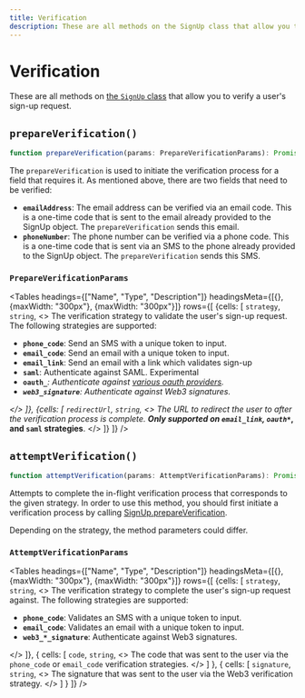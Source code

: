 ---
title: Verification
description: These are all methods on the SignUp class that allow you to verify a user's sign-up request.
---


# Verification

These are all methods on [the `SignUp` class](/docs/references/javascript/sign-up/sign-up) that allow you to verify a user's sign-up request.

## `prepareVerification()`

```typescript
function prepareVerification(params: PrepareVerificationParams): Promise<SignUp>;
```

The `prepareVerification` is used to initiate the verification process for a field that requires it. As mentioned above, there are two fields that need to be verified:

- **`emailAddress`**: The email address can be verified via an email code. This is a one-time code that is sent to the email already provided to the SignUp object. The `prepareVerification` sends this email.
- **`phoneNumber`**: The phone number can be verified via a phone code. This is a one-time code that is sent via an SMS to the phone already provided to the SignUp object. The `prepareVerification` sends this SMS.

### `PrepareVerificationParams`

<Tables
  headings={["Name", "Type", "Description"]}
  headingsMeta={[{}, {maxWidth: "300px"}, {maxWidth: "300px"}]}
  rows={[
 {cells: [
      <code>strategy</code>,
      <code>string</code>,
      <>
      The verification strategy to validate the user's sign-up request. The following strategies are supported:
      <ul>
        <li><strong><code>phone_code</code></strong>: Send an SMS with a unique token to input.</li>
        <li><strong><code>email_code</code></strong>: Send an email with a unique token to input.</li>
        <li><strong><code>email_link</code></strong>: Send an email with a link which validates sign-up</li>
        <li><strong><code>saml</code></strong>: Authenticate against SAML. Experimental</li>
        <li><strong><code>oauth_*</code></strong>: Authenticate against <a href="/users/authentication-providers/overview">various oauth providers</a>.</li>
        <li><strong><code>web3_*_signature</code></strong>: Authenticate against Web3 signatures.</li>
      </ul>
      </>
 ]},
 {cells: [
    <code>redirectUrl</code>,
    <code>string</code>,
    <>
    The URL to redirect the user to after the verification process is complete. <strong>Only supported on <code>email_link</code>, <code>oauth_*</code>, and <code>saml</code> strategies</strong>.
    </>
 ]}
  ]}
/>

## `attemptVerification()`

```typescript
function attemptVerification(params: AttemptVerificationParams): Promise<SignUp>;
```

Attempts to complete the in-flight verification process that corresponds to the given strategy. In order to use this method, you should first initiate a verification process by calling [SignUp.prepareVerification](https://clerk.com/docs/reference/clerkjs/signup#prepare-verification).

Depending on the strategy, the method parameters could differ.

### `AttemptVerificationParams`

<Tables
  headings={["Name", "Type", "Description"]}
  headingsMeta={[{}, {maxWidth: "300px"}, {maxWidth: "300px"}]}
  rows={[
 {cells: [
    <code>strategy</code>,
      <code>string</code>,
      <>
      The verification strategy to complete the user's sign-up request against. The following strategies are supported:
      <ul>
        <li><strong><code>phone_code</code></strong>: Validates an SMS with a unique token to input.</li>
        <li><strong><code>email_code</code></strong>: Validates an email with a unique token to input.</li>
        <li><strong><code>web3_*_signature</code></strong>: Authenticate against Web3 signatures.</li>
      </ul>
      </>
 ]},
 {
    cells: [
        <code>code</code>,
        <code>string</code>,
        <>
        The code that was sent to the user via the <code>phone_code</code> or <code>email_code</code> verification strategies.
        </>
        ]
 },
    {
        cells: [
            <code>signature</code>,
            <code>string</code>,
            <>
            The signature that was sent to the user via the Web3 verification strategy.
            </>
            ]
    }
    ]}
/>
